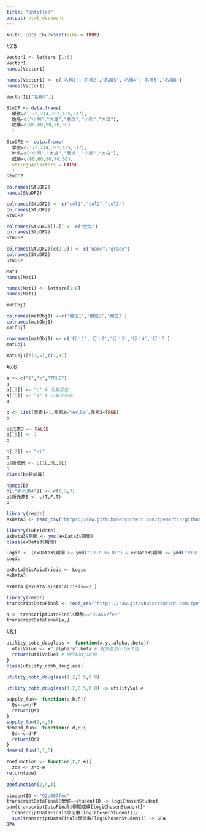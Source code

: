 ```yaml
---
title: "Untitled"
output: html_document
---
```


```r
knitr::opts_chunk$set(echo = TRUE)
```

#7.5
```r
Vector1 <- letters [1:6]
Vector1
names(Vector1)
```

```r
names(Vector1) <- c('名稱1','名稱2','名稱3','名稱4','名稱5','名稱6')
names(Vector1)
```

```r
Vector1[["名稱4"]]
```


```r
StuDF <- data.frame(
  學號=c(172,214,322,425,517),
  姓名=c("小明","大雄","胖虎","小新","大白"),
  成績=c(80,60,90,70,50)
  )
```


```r
StuDF2 <- data.frame(
  學號=c(172,214,322,425,517),
  姓名=c("小明","大雄","胖虎","小新","大白"),
  成績=c(80,60,90,70,50),
  stringsAsFactors = FALSE
  )
StuDF2 
```

```r
colnames(StuDF2)
names(StuDF2)
```

```r
colnames(StuDF2) <- c("col1","col2","col3")
colnames(StuDF2)
StuDF2
```

```r
colnames(StuDF2)[[2]] <- c("姓名")
colnames(StuDF2)
StuDF2
```
 

```r
colnames(StuDF2)[c(2,3)] <- c("name","grade")
colnames(StuDF2)
StuDF2
```


```r
Mat1
names(Mat1) 
```

```r
names(Mat1) <- letters[1:6]
names(Mat1)
```

```r
matObj1
```


```r
colnames(matObj1) <-c('欄位1','欄位2','欄位3')
colnames(matObj1)
matObj1
```

```r
rownames(matObj1) <- c('行：1','行：2','行：3','行：4','行：5')
matObj1
```

```r
matObj1[c(3,5),c(1,3)]
```


#7.6
```r
a <- c("1","b","TRUE")
a
a[[2]] <- "c" # 元素存在
a[[5]] <- "7" # 元素不存在
a
```

```r
b <- list(元素1=1,元素2="Hello",元素3=TRUE)
b
```

```r
b$元素3 <- FALSE
b[[5]] <- 7
b
```

```r
b[[2]] <- "Hi"
b
b$新成員 <- c(2L,5L,1L)
b
class(b$新成員)
```

```r
names(b)
b[["新元素A"]] <- c(1,2,3)
b$新元素B <- c(T,F,T)
b
```

```r
library(readr)
exData3 <- read_csv("https://raw.githubusercontent.com/tpemartin/github-data/master/exData3.csv",col_types = cols(匯率 = col_number(),期間 = col_character()))
```

```r
library(lubridate)
exData3$期間 <- ymd(exData3$期間)
class(exData3$期間)
```

```r
Logic <- (exData3$期間 >= ymd("1997-06-01") & exData3$期間 <= ymd("1998-12-01"))
Logic
```

```r
exData3$isAsiaCrisis <- Logic
exData3
```

```r
exData3[exData3$isAsiaCrisis==T,]
```

```r
library(readr)
transcriptDataFinal <- read_csv("https://raw.githubusercontent.com/tpemartin/github-data/master/transcriptDataFinal.csv")
```

```r
a <- transcriptDataFinal$學號=="92aS67fee" 
transcriptDataFinal[a,]
```

#8.1
```r
utility_cobb_douglass <- function(x,y,.alpha,.beta){
  utilValue <- x^.alpha*y^.beta # 程序產生output值
  return(utilValue) # 傳回output值
}
class(utility_cobb_douglass)
```

```r
utility_cobb_douglass(1,2,0.5,0.8)
```

```r
utility_cobb_douglass(1,2,0.5,0.8) -> utilityValue
```

```r
supply_fun<- function(a,b,P){
  Qs<-a+b*P
  return(Qs) 
}
supply_fun(2,4,5)
demand_fun<- function(c,d,P){
  Qd<-c-d*P
  return(Qd) 
}
demand_fun(5,1,6)
```

```r
zoefunction <- function(z,o,e){
  zoe <- z*o-e
return(zoe)
  }
zoefunction(2,4,3)
```

```r
studentID <-"92aS67fee" 
transcriptDataFinal$學號==studentID -> logiChosenStudent
sum(transcriptDataFinal$學期成績[logiChosenStudent]*
  transcriptDataFinal$學分數[logiChosenStudent])/
  sum(transcriptDataFinal$學分數[logiChosenStudent]) -> GPA
GPA
```

